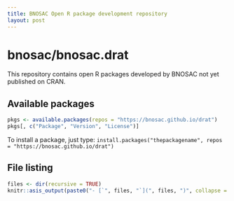 ```yaml
---
title: BNOSAC Open R package development repository
layout: post
---
```


# bnosac/bnosac.drat

This repository contains open R packages developed by BNOSAC not yet published on CRAN.

## Available packages

```r
pkgs <- available.packages(repos = "https://bnosac.github.io/drat")
pkgs[, c("Package", "Version", "License")]
``` 

To install a package, just type: `install.packages("thepackagename", repos = "https://bnosac.github.io/drat")`


## File listing

```r
files <- dir(recursive = TRUE)
knitr::asis_output(paste0("- [`", files, "`](", files, ")", collapse = "\n"))
```
